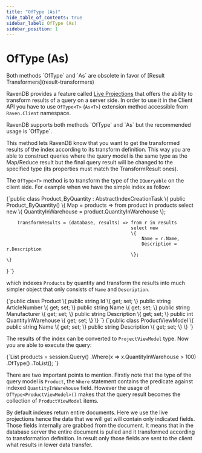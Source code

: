 ```yaml
---
title: "OfType (As)"
hide_table_of_contents: true
sidebar_label: OfType (As)
sidebar_position: 1
---
```



# OfType (As)

<Admonition type="note" title="">
Both methods `OfType<T>` and `As<T>` are obsolete in favor of [Result Transformers](result-transformers)
</Admonition>

RavenDB provides a feature called [Live Projections](../static-indexes/live-projections.mdx) that offers the ability to transform results of a query on a server side. 
In order to use it in the Client API you have to use `OfType<T>` (`As<T>`) extension method accessible from `Raven.Client` namespace.

<Admonition type="info" title="">
RavenDB supports both methods `OfType<T>` and `As<T>` but the recommended usage is `OfType<T>`.
</Admonition>

This method lets RavenDB know that you want to get the transformed results of the index according to its transform definition.
This way you are able to construct queries where the query model is the same type as the Map/Reduce result but the final query result will be changed to the specified type (its properties must match the TransformResult ones).

The `OfType<T>` method is to transform the type of the `IQueryable` on the client side. For example when we have the simple index as follow:

<TabItem value="linq_extensions_of_type_product_by_quantity_index" label="linq_extensions_of_type_product_by_quantity_index">
<CodeBlock language="csharp">
{`public class Product_ByQuantity : AbstractIndexCreationTask<Product>
\{
	public Product_ByQuantity()
	\{
		Map = products => from product in products
						  select new
						  \{
							  QuantityInWarehouse = product.QuantityInWarehouse
						  \};

		TransformResults = (database, results) => from r in results
												  select new
												  \{
													  Name = r.Name,
													  Description = r.Description
												  \};
	\}
\}
`}
</CodeBlock>
</TabItem>

which indexes `Products` by quantity and transform the results into much simpler object that only consists of `Name` and `Description`.

<TabItem value="product_class" label="product_class">
<CodeBlock language="csharp">
{`public class Product
\{
	public string Id \{ get; set; \}
	public string ArticleNumber \{ get; set; \}
	public string Name \{ get; set; \}
	public string Manufacturer \{ get; set; \}
	public string Description \{ get; set; \}
	public int QuantityInWarehouse \{ get; set; \}
\}
`}
</CodeBlock>
</TabItem>
<TabItem value="product_view_model_class" label="product_view_model_class">
<CodeBlock language="csharp">
{`public class ProductViewModel
\{
	public string Name \{ get; set; \}
	public string Description \{ get; set; \}
\}
`}
</CodeBlock>
</TabItem>

The results of the index can be converted to `ProjectViewModel` type. Now you are able to execute the query:

<TabItem value="linq_extensions_of_type_of_type_query" label="linq_extensions_of_type_of_type_query">
<CodeBlock language="csharp">
{`List<ProductViewModel> products = session.Query<Product, Product_ByQuantity>()
                                         .Where(x => x.QuantityInWarehouse > 100)
                                         .OfType<ProductViewModel>()
                                         .ToList();
`}
</CodeBlock>
</TabItem>

There are two important points to mention. Firstly note that the type of the query model is `Product`, the `Where` statement contains the predicate against indexed `QuantityInWarehouse` field. However the usage of `OfType<ProductViewModel>()` makes that the query result becomes the collection of `ProductViewModel` items.

By default indexes return entire documents. Here we use the live projections hence the data that we will get will contain only indicated fields. 
Those fields internally are grabbed from the document. It means that in the database server the entire document is pulled and it transformed according to transformation definition. In result only those fields are sent to the client what results in lower data transfer.